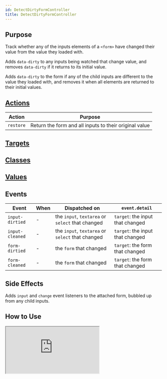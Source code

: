 ```yaml
---
id: DetectDirtyFormController
title: DetectDirtyFormController
---
```




## Purpose

Track whether any of the inputs elements of a `<form>` have changed their value from the value they loaded with.

Adds `data-dirty` to any inputs being watched that change value, and removes `data-dirty` if it returns to its initial value.

Adds `data-dirty` to the form if any of the child inputs are different to the value they loaded with, and removes it when all elements are returned to their initial values.


## [Actions](https://stimulus.hotwire.dev/reference/actions)

| Action    | Purpose                                                |
|-----------|--------------------------------------------------------|
| `restore` | Return the form and all inputs to their original value |

## [Targets](https://stimulus.hotwire.dev/reference/targets)
<NoTargets/>

## [Classes](https://stimulus.hotwire.dev/reference/classes)
<NoClasses/>

## [Values](https://stimulus.hotwire.dev/reference/values)
<NoValues/>

## Events

| Event           | When | Dispatched on                                    | `event.detail`                   |
|-----------------|------|--------------------------------------------------|----------------------------------|
| `input-dirtied` | -    | the `input`, `textarea` or `select` that changed | `target`: the input that changed |
| `input-cleaned` | -    | the `input`, `textarea` or `select` that changed | `target`: the input that changed |
| `form-dirtied`  | -    | the `form`   that changed                        | `target`: the form that changed  |
| `form-cleaned`  | -    | the `form`   that changed                        | `target`: the form that changed  |

## Side Effects

Adds `input` and `change` event listeners to the attached form, bubbled up from any child inputs.



## How to Use

<iframe
  src="https://stimulus-library.netlify.app/controllers/detect_dirty_form_controller.html"
  style={{ width: "100%", height: "500px", border: "0", borderRadius: "4px", overflow: "hidden" }}
  sandbox="allow-forms allow-modals allow-popups allow-presentation allow-same-origin allow-scripts"
/>